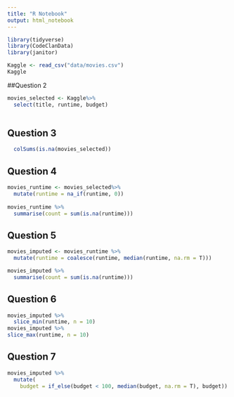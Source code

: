 ```yaml
---
title: "R Notebook"
output: html_notebook
---
```

```r
library(tidyverse)
library(CodeClanData)
library(janitor)
```

```r
Kaggle <- read_csv("data/movies.csv")
Kaggle
```

##Question 2

```r
movies_selected <- Kaggle%>%
  select(title, runtime, budget)
  
```

## Question 3

```r
  colSums(is.na(movies_selected))
```

## Question 4

```r
movies_runtime <- movies_selected%>%
  mutate(runtime = na_if(runtime, 0))
  
movies_runtime %>%
  summarise(count = sum(is.na(runtime)))

```

## Question 5

```r
movies_imputed <- movies_runtime %>%
  mutate(runtime = coalesce(runtime, median(runtime, na.rm = T)))

movies_imputed %>%
  summarise(count = sum(is.na(runtime)))
```

## Question 6

```r
movies_imputed %>%
  slice_min(runtime, n = 10)
movies_imputed %>%
slice_max(runtime, n = 10)

```

## Question 7

```r
movies_imputed %>%
  mutate(
    budget = if_else(budget < 100, median(budget, na.rm = T), budget))
```

